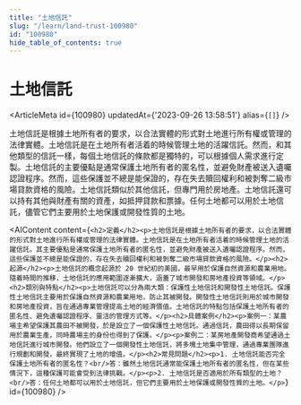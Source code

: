 ```yaml
---
title: "土地信託"
slug: "/learn/land-trust-100980"
id: "100980"
hide_table_of_contents: true
---
```



# 土地信託

<ArticleMeta id={100980} updatedAt={'2023-09-26 13:58:51'} alias={`[]`} />
<div className='border-solid border-b border-t-0 my-4 border-[var(--ifm-color-gray-300)]' />

土地信託是根據土地所有者的要求，以合法實體的形式對土地進行所有權或管理的法律實體。土地信託是在土地所有者活着的時候管理土地的活躍信託。然而，和其他類型的信託一樣，每個土地信託的條款都是獨特的，可以根據個人需求進行定製。土地信託的主要優點是通常保護土地所有者的匿名性，並避免財產被送入遺囑認證程序。然而，這些保護並不總是能保證的，存在失去贖回權利和被剝奪二級市場貸款資格的風險。土地信託類似於其他信託，但專門用於房地產。土地信託還可以持有其他與財產有關的資產，如抵押貸款和票據。任何土地都可以用於土地信託，儘管它們主要用於土地保護或開發性質的土地。

<AIContent content={`<h2>定義</h2><p>土地信託是根據土地所有者的要求，以合法實體的形式對土地進行所有權或管理的法律實體。土地信託是在土地所有者活着的時候管理土地的活躍信託。其主要優點是通常保護土地所有者的匿名性，並避免財產被送入遺囑認證程序。然而，這些保護並不總是能保證的，存在失去贖回權利和被剝奪二級市場貸款資格的風險。</p><h2>起源</h2><p>土地信託的概念起源於 20 世紀初的美國，最早用於保護自然資源和農業用地。隨着時間的推移，土地信託的應用範圍逐漸擴大，涵蓋了城市開發和房地產投資等領域。</p><h2>類別與特點</h2><p>土地信託可以分為兩大類：保護性土地信託和開發性土地信託。保護性土地信託主要用於保護自然資源和農業用地，防止其被開發。開發性土地信託則用於城市開發和房地產投資，旨在通過專業管理提高土地的經濟價值。土地信託的特點包括保護土地所有者的匿名性、避免遺囑認證程序、靈活的管理方式等。</p><h2>具體案例</h2><p>案例一：某農場主希望保護其農田不被開發，於是設立了一個保護性土地信託。通過信託，農田得以長期保留用於農業生產，同時農場主的身份也得到了保護。</p><p>案例二：某房地產開發商希望通過土地信託進行城市開發。他們設立了一個開發性土地信託，將多塊土地集中管理，通過專業團隊進行規劃和開發，最終實現了土地的增值。</p><h2>常見問題</h2><p>1. 土地信託能否完全保護土地所有者的匿名性？<br/>答：雖然土地信託通常能保護土地所有者的匿名性，但在某些情況下，這種保護可能會受到法律挑戰。</p><p>2. 土地信託是否適用於所有類型的土地？<br/>答：任何土地都可以用於土地信託，但它們主要用於土地保護或開發性質的土地。</p>`} id={100980} />
